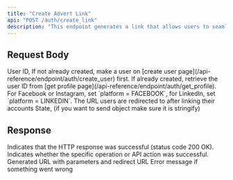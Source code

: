 ```yaml
---
title: "Create Advert Link"
api: "POST /auth/create_link"
description: "This endpoint generates a link that allows users to seamlessly connect their Ad accounts for the purpose of creating advertisements."
---
```


## Request Body

<ParamField body="userId" type="string" required>
	User ID, If not already created, make a user on [create user
	page](/api-reference/endpoint/auth/create_user) first. If already created,
	retrieve the user ID from [get profile
	page](/api-reference/endpoint/auth/get_profile).
</ParamField>
<ParamField body="platform" type="string" initialValue="FACEBOOK" required>
	For Facebook or Instagram, set `platform = FACEBOOK`, for LinkedIn, set
	`platform = LINKEDIN`.
</ParamField>
<ParamField body="redirectUri" type="URL">
	The URL users are redirected to after linking their accounts
</ParamField>
<ParamField body="state" type="string">
	State, (if you want to send object make sure it is stringify)
</ParamField>

## Response

<ResponseField name="success" type="boolean">
	Indicates that the HTTP response was successful (status code 200 OK).
</ResponseField>

<ResponseField name="results" type="object">
	<Expandable title="Results">
		<ResponseField name="success" type="boolean">
			Indicates whether the specific operation or API action was
			successful.
		</ResponseField>
		<ResponseField name="link" type="string">
			Generated URL with parameters and redirect URL
		</ResponseField>
		<ResponseField name="error" type="string">
			Error message if something went wrong
		</ResponseField>
	</Expandable>
</ResponseField>

